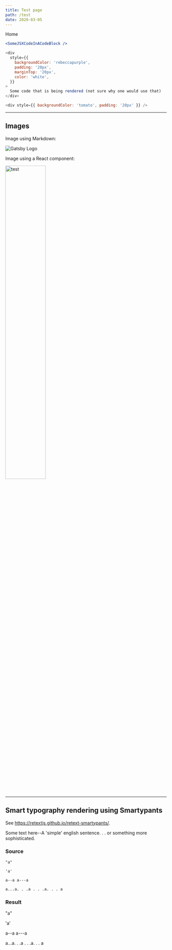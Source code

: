 ```yaml
---
title: Test page
path: /test
date: 2020-03-05
---
```



<LinkButton to="/">Home</LinkButton>

```jsx
<SomeJSXCodeInACodeBlock />
```

```js render=true
<div
  style={{
    backgroundColor: 'rebeccapurple',
    padding: '20px',
    marginTop: '20px',
    color: 'white',
  }}
>
  Some code that is being rendered (not sure why one would use that)
</div>
```

```js live=true
<div style={{ backgroundColor: 'tomato', padding: '20px' }} />
```

---

## Images

Image using Markdown:

![Gatsby Logo](../images/icon.png)

Image using a React component:

<Image src="../images/icon.png" alt="test" width="50%" />

---

## Smart typography rendering using Smartypants

See <https://retextjs.github.io/retext-smartypants/>.

Some text here--A 'simple' english sentence. . . or something more sophisticated.

### Source

```
"a"

'a'

a--a a---a

a...a. . .a . . .a. . . a
```

### Result

"a"

'a'

a--a a---a

a...a. . .a . . .a. . . a
